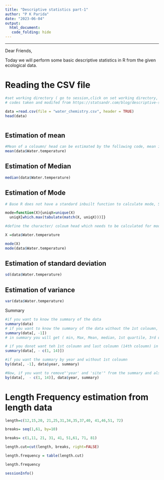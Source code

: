 ```yaml
---
title: "Descriptive statistics part-1"
author: "P K Parida"
date: "2023-06-04"
output: 
  html_document:
   code_folding: hide
---
```

---
Dear Friends, 

Today we will perform some basic descriptive statistics in R from the given ecological data.

# Reading the CSV file  
```r

#set working directory ( go to session,click on set working directory, choose directory in which your csv file is located)
# codes taken and modifed from https://statsandr.com/blog/descriptive-statistics-in-r/#introduction

data =read.csv(file = "water_chemistry.csv", header = TRUE)
head(data)



```

## Estimation of mean
```r
#Mean of a coloumn/ head can be estimated by the following code, mean is 
mean(data$Water.temperature)

```

## Estimation of Median 
```r
median(data$Water.temperature)
```

## Estimation of Mode
```r
# Base R does not have a standard inbuilt function to calculate mode, So, a function needs to be created for mode (the codes were taken and modified from tutorials point.com). 

mode=function(X){uniqX=unique(X)
  uniqX[which.max(tabulate(match(X, uniqX)))]}

#define the character/ coloum head which needs to be calculated for mode

X =data$Water.temperature

mode(X)
mode(data$Water.temperature)

```

## Estimation of standard deviation
```r
sd(data$Water.temperature)
```

## Estimation of variance

```r
var(data$Water.temperature)
```
Summary 
```r
#if you want to know the summary of the data
summary(data)
# if you want to know the summary of the data without the 1st coloumn, i.e sit numbers
summary(data[, -1])
# in summary you will get ( min, Max, Mean, median, 1st quartile, 3rd quartile, which is all the elements of boxplot including mean, from min and Max we will get the  range of the data)

# if you donot want teh 1st coloumn and last coloumn (14th coloumn) in the summary, then 
summary(data[, - c(1, 14)])

#if you want the summary by year and without 1st coloumn
by(data[, -1], data$year, summary)

#Now, if you want to remove"'year' and 'site'" from the summary and also want to classify by year
by(data[,  - c(1, 14)], data$year, summary)
```

# Length Frequency estimation from length data

```r
length=c(12,15,20, 21,25,31,34,35,37,40, 41,46,51, 72)

breaks= seq(1,61, by=10)

breaks= c(1,11, 21, 31, 41, 51,61, 71, 81) 

length.cut=cut(length, breaks, right=FALSE)

length.frequency = table(length.cut)

length.frequency
```

```r
sessionInfo()
```


